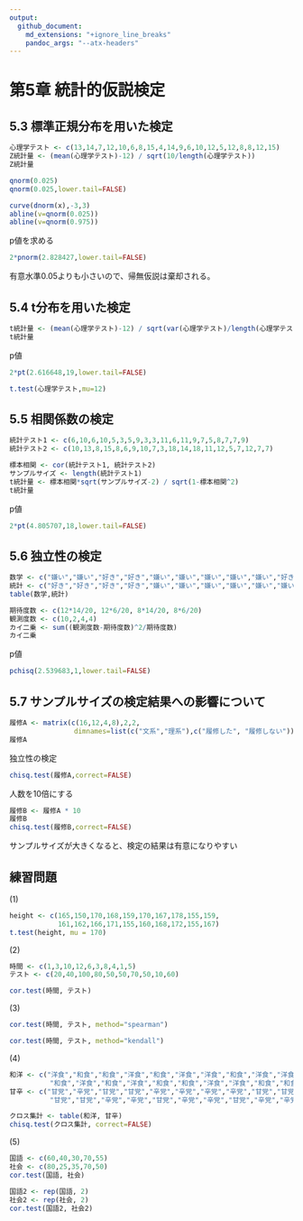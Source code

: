 ```yaml
---
output:
  github_document:
    md_extensions: "+ignore_line_breaks"
    pandoc_args: "--atx-headers"
---
```


# 第5章 統計的仮説検定

## 5.3 標準正規分布を用いた検定

```r
心理学テスト <- c(13,14,7,12,10,6,8,15,4,14,9,6,10,12,5,12,8,8,12,15)
Z統計量 <- (mean(心理学テスト)-12) / sqrt(10/length(心理学テスト))
Z統計量
```

```r
qnorm(0.025)
qnorm(0.025,lower.tail=FALSE)
```

```r
curve(dnorm(x),-3,3)
abline(v=qnorm(0.025))
abline(v=qnorm(0.975))
```

p値を求める

```r
2*pnorm(2.828427,lower.tail=FALSE)
```

有意水準0.05よりも小さいので、帰無仮説は棄却される。

## 5.4 t分布を用いた検定

```r
t統計量 <- (mean(心理学テスト)-12) / sqrt(var(心理学テスト)/length(心理学テスト))
t統計量
```

p値

```r
2*pt(2.616648,19,lower.tail=FALSE)
```

```r
t.test(心理学テスト,mu=12)
```

## 5.5 相関係数の検定

```r

統計テスト1 <- c(6,10,6,10,5,3,5,9,3,3,11,6,11,9,7,5,8,7,7,9)
統計テスト2 <- c(10,13,8,15,8,6,9,10,7,3,18,14,18,11,12,5,7,12,7,7)
```

```r
標本相関 <- cor(統計テスト1, 統計テスト2)
サンプルサイズ <- length(統計テスト1)
t統計量 <- 標本相関*sqrt(サンプルサイズ-2) / sqrt(1-標本相関^2)
t統計量
```

p値

```r
2*pt(4.805707,18,lower.tail=FALSE)
```

## 5.6 独立性の検定

```r
数学 <- c("嫌い","嫌い","好き","好き","嫌い","嫌い","嫌い","嫌い","嫌い","好き","好き","嫌い","好き","嫌い","嫌い","好き","嫌い","嫌い","嫌い","嫌い")
統計 <- c("好き","好き","好き","好き","嫌い","嫌い","嫌い","嫌い","嫌い","嫌い","好き","好き","好き","嫌い","好き","嫌い","嫌い","嫌い","嫌い","嫌い")
table(数学,統計)
```

```r
期待度数 <- c(12*14/20, 12*6/20, 8*14/20, 8*6/20)
観測度数 <- c(10,2,4,4)
カイ二乗 <- sum((観測度数-期待度数)^2/期待度数)
カイ二乗
```

p値

```r
pchisq(2.539683,1,lower.tail=FALSE)
```

## 5.7 サンプルサイズの検定結果への影響について

```r
履修A <- matrix(c(16,12,4,8),2,2,
                dimnames=list(c("文系","理系"),c("履修した", "履修しない")))
履修A
```

独立性の検定

```r
chisq.test(履修A,correct=FALSE)
```

人数を10倍にする

```r
履修B <- 履修A * 10
履修B
chisq.test(履修B,correct=FALSE)
```

サンプルサイズが大きくなると、検定の結果は有意になりやすい

## 練習問題

\(1)

```r
height <- c(165,150,170,168,159,170,167,178,155,159,
            161,162,166,171,155,160,168,172,155,167)
t.test(height, mu = 170)
```

\(2)

```r
時間 <- c(1,3,10,12,6,3,8,4,1,5)
テスト <- c(20,40,100,80,50,50,70,50,10,60)
```

```r
cor.test(時間, テスト)
```

\(3)

```r
cor.test(時間, テスト, method="spearman")
```

```r
cor.test(時間, テスト, method="kendall")
```

\(4)

```r
和洋 <- c("洋食","和食","和食","洋食","和食","洋食","洋食","和食","洋食","洋食",
          "和食","洋食","和食","洋食","和食","和食","洋食","洋食","和食","和食")
甘辛 <- c("甘党","辛党","甘党","甘党","辛党","辛党","辛党","辛党","甘党","甘党",
          "甘党","甘党","辛党","辛党","甘党","辛党","辛党","甘党","辛党","辛党")

クロス集計 <- table(和洋, 甘辛)
chisq.test(クロス集計, correct=FALSE)
```

\(5)

```r
国語 <- c(60,40,30,70,55)
社会 <- c(80,25,35,70,50)
cor.test(国語, 社会)
```

```r
国語2 <- rep(国語, 2)
社会2 <- rep(社会, 2)
cor.test(国語2, 社会2)
```

